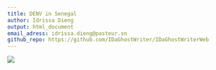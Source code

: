 ```yaml
---
title: DENV in Senegal
author: Idrissa Dieng
output: html_document
email_adress: idrissa.dieng@pasteur.sn
github_repo: https://github.com/IDaGhostWriter/IDaGhostWriterWeb
---
```


![](testtree.png)

